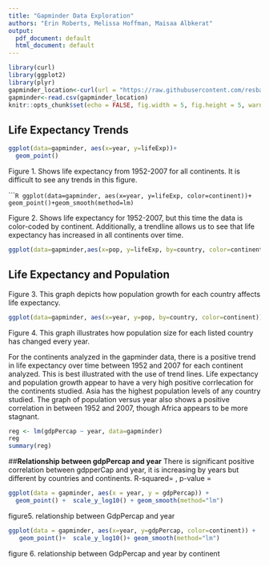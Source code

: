 ```yaml
---
title: "Gapminder Data Exploration"
authors: "Erin Roberts, Melissa Hoffman, Maisaa Albkerat"
output:
  pdf_document: default
  html_document: default
---
```


```r
library(curl)
library(ggplot2)
library(plyr)
gapminder_location<-curl(url = "https://raw.githubusercontent.com/resbaz/r-novice-gapminder-files/master/data/gapminder-FiveYearData.csv")
gapminder<-read.csv(gapminder_location)
knitr::opts_chunk$set(echo = FALSE, fig.width = 5, fig.height = 5, warning = FALSE, message = FALSE)
```

## Life Expectancy Trends


```R
ggplot(data=gapminder, aes(x=year, y=lifeExp))+
  geom_point()
```

Figure 1. Shows life expectancy from 1952-2007 for all continents. It is difficult to see any trends in this figure. 


``````R
ggplot(data=gapminder, aes(x=year, y=lifeExp, color=continent))+
  geom_point()+geom_smooth(method=lm)
```

Figure 2. Shows life expectancy for 1952-2007, but this time the data is color-coded by continent. Additionally, a trendline allows us to see that life expectancy has increased in all continents over time.



```r
ggplot(data=gapminder,aes(x=pop, y=lifeExp, by=country, color=continent)) + geom_line() + geom_point()

```



## Life Expectancy and Population

Figure 3. This graph depicts how population growth for each country affects life expectancy.

```r
ggplot(data=gapminder, aes(x=year, y=pop, by=country, color=continent)) + geom_line() + geom_point()
```

Figure 4. This graph illustrates how population size for each listed country has changed every year.



  For the continents analyzed in the gapminder data, there is a positive trend in life expectancy over time between 1952 and 2007 for each continent analyzed. This is best illustrated with the use of trend lines. Life expectancy and population growth appear to have a very high positive corrlecation for the continents studied. Asia has the highest population levels of any country studied. The graph of population versus year also shows a positive correlation in between 1952 and 2007, though Africa appears to be more stagnant.

  

```r
reg <- lm(gdpPercap ~ year, data=gapminder)
reg
summary(reg)
```

##**Relationship between gdpPercap and year**
There is significant positive correlation between gdpperCap and year, it is increasing by years but different by countries and continents.
 R-squared= , p-value = 

```r
ggplot(data = gapminder, aes(x = year, y = gdpPercap)) +
  geom_point() +  scale_y_log10() + geom_smooth(method="lm")

```

figure5. relationship between GdpPercap and year










```r
ggplot(data = gapminder, aes(x=year, y=gdpPercap, color=continent)) +
   geom_point()+  scale_y_log10()+ geom_smooth(method="lm")

```

figure 6. relationship between GdpPercap and year by continent


